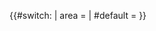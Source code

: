 <includeonly>{{#switch: {{{1|}}}
| area = {{en}}{{cite web|url=http://ons.maps.arcgis.com/home/item.html?id=a79de233ad254a6d9f76298e666abb2b|title=Standard Area Measurements (2016) for Administrative Areas in the United Kingdom|publisher=[[英国国家统计署]]|date=2017-02-01|accessdate=2017-02-09}}
| #default = {{en}}{{cite web |url=http://www.ons.gov.uk/peoplepopulationandcommunity/populationandmigration/populationestimates/datasets/populationestimatesforukenglandandwalesscotlandandnorthernireland |title=Population Estimates for UK, England and Wales, Scotland and Northern Ireland, Mid-2019|publisher=[[英国国家统计署]]|date=2020-05-06 |accessdate=2020-05-06}}}}</includeonly><noinclude>
{{Documentation}}
<!-- PLEASE ADD THIS TEMPLATE'S CATEGORIES AND INTERWIKIS TO THE /doc SUBPAGE, THANKS -->
</noinclude>